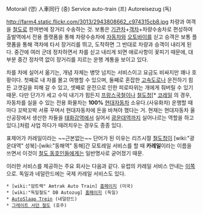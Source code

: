 Motorail (영)
人車同行 (중)
Service auto-train (프)
Autoreisezug (독)

http://farm4.static.flickr.com/3013/2943808662_c974315cb8.jpg
{{{#!html
<iframe width="425" height="349" src="http://www.youtube.com/embed/ihTDWtpWO3I" frameborder="0" allowfullscreen></iframe>
}}}
차량과 여객을 [[철도]]로 한꺼번에 장거리 수송하는 것. 보통은 [[기관차]]+[[객차]]+차량수송차로 편성하여 출발역에서 전용 플랫폼을 통해 차량수송차에 [[자동차]]와 [[오토바이]]를 싣고 승객은 보통 플랫폼을 통해 객차에 타서 장거리를 뛰고, 도착하면 그 반대로 차량과 승객이 내리게 된다. 중간에 여러 군데 정차하면서 차를 싣고 내리게 되면 애로사항이 꽃피기 때문에, 대부분 중간 정차역 없이 장거리를 지르는 운행 계통을 보이고 있다.

차를 차에 실어서 옮기는, 개념 자체는 병맛 넘치는 서비스이고 요금도 비싸지만 꽤나 호황이다. 첫째로 내 차를 몰고 여행할 수 있으며, 둘째로 혼잡한 [[고속도로]]나 운전하기 힘든 고갯길을 피해 갈 수 있고, 셋째로 운전으로 인한 피로따위는 개에게 줘버릴 수 있기 때문. 다만 단가가 세고 수익 내기가 힘든지 [[프랑스국철]]이나 [[철도청]][* [[코레일]] 의 경우, 자동차를 실을 수 있는 전용 화물차는 '''100%''' [[현대자동차]] 소유다.(사유화차) 운행할 때마다 꼬박꼬박 서류 꾸며서 현대자동차에 돈을 바쳐야 했다는 거. 현재는 현대자동차 울산공장에서 생산한 차들을 [[태화강역]]에서 실어서 [[광운대역]]까지 실어나르는 역할을 하고 있다.]처럼 사업 하다가 때려치우는 경우도 종종 있다.

표제어가 카레일이라는 ~~근본없는~~ 단어가 된 이유는 리즈시절 [[철도청]]이 [wiki:"광운대역" 성북]-[wiki:"동해역" 동해]간 모토레일 서비스를 할 때 '''카레일'''이라는 이름을 쓰면서 이것이 [[철도 동호인]]들에게는 일반명사로 굳어졌기 때문.

이러한 서비스를 제공하는 주요 회사는 다음과 같다. 유럽의 카레일 서비스 안내는 [http://www.seat61.com/Motorail.htm 이쪽]으로. 독일과 네덜란드에는 국제 카레일 서비스도 있다.
 * [wiki:"암트랙" Amtrak Auto Train] [http://www.amtrak.com/servlet/ContentServer?c=AM_Route_C&pagename=am%2FLayout&cid=1241245666320 홈페이지] (미국)
 * [wiki:"독일철도" DB Autozug] [http://www.dbautozug.de/ 홈페이지] (독일)
 * [http://www.autoslaaptrein.nl/nl/index.html AutoSlaap Trein] (네덜란드)
 * [http://www.gsr.com.au/site/travelinfo/motorail.jsp 그레이트 서던 철도] (호주)
